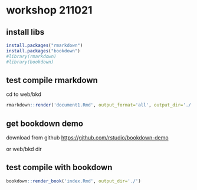 # workshop 211021

## install libs

```r
install.packages("rmarkdown")
install.packages("bookdown")
#library(rmarkdown)
#library(bookdown)
```

## test compile rmarkdown

cd to web/bkd

```r
rmarkdown::render('document1.Rmd', output_format='all', output_dir='./')
```

## get bookdown demo

download from github [https://github.com/rstudio/bookdown-demo](https://github.com/rstudio/bookdown-demo)

or web/bkd dir

## test compile with bookdown

```r
bookdown::render_book('index.Rmd', output_dir='./')
```


```r
```


```r
```


```r
```







